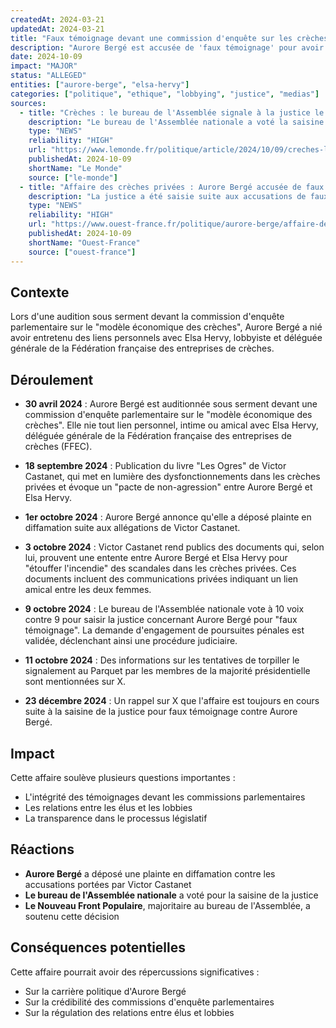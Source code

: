 ```yaml
---
createdAt: 2024-03-21
updatedAt: 2024-03-21
title: "Faux témoignage devant une commission d'enquête sur les crèches privées"
description: "Aurore Bergé est accusée de 'faux témoignage' pour avoir nié tout lien personnel avec Elsa Hervy, lobbyiste des crèches privées, lors d'une audition sous serment devant une commission d'enquête parlementaire sur le 'modèle économique des crèches'."
date: 2024-10-09
impact: "MAJOR"
status: "ALLEGED"
entities: ["aurore-berge", "elsa-hervy"]
categories: ["politique", "ethique", "lobbying", "justice", "medias"]
sources:
  - title: "Crèches : le bureau de l'Assemblée signale à la justice le cas d'Aurore Bergé, accusée de faux témoignage"
    description: "Le bureau de l'Assemblée nationale a voté la saisine de la justice concernant Aurore Bergé pour faux témoignage"
    type: "NEWS"
    reliability: "HIGH"
    url: "https://www.lemonde.fr/politique/article/2024/10/09/creches-le-bureau-de-l-assemblee-signale-a-la-justice-le-cas-d-aurore-berge-accusee-de-faux-temoignage_6347397_823448.html"
    publishedAt: 2024-10-09
    shortName: "Le Monde"
    source: ["le-monde"]
  - title: "Affaire des crèches privées : Aurore Bergé accusée de faux témoignage, la justice saisie"
    description: "La justice a été saisie suite aux accusations de faux témoignage contre Aurore Bergé dans l'affaire des crèches privées"
    type: "NEWS"
    reliability: "HIGH"
    url: "https://www.ouest-france.fr/politique/aurore-berge/affaire-des-creches-privees-aurore-berge-accusee-de-faux-temoignage-la-justice-saisie-b48e1f6a-862a-11ef-b49e-ab2f8fa8efa0"
    publishedAt: 2024-10-09
    shortName: "Ouest-France"
    source: ["ouest-france"]
---
```


## Contexte

Lors d'une audition sous serment devant la commission d'enquête parlementaire sur le "modèle économique des crèches", Aurore Bergé a nié avoir entretenu des liens personnels avec Elsa Hervy, lobbyiste et déléguée générale de la Fédération française des entreprises de crèches.

## Déroulement

- **30 avril 2024** : Aurore Bergé est auditionnée sous serment devant une commission d'enquête parlementaire sur le "modèle économique des crèches". Elle nie tout lien personnel, intime ou amical avec Elsa Hervy, déléguée générale de la Fédération française des entreprises de crèches (FFEC).

- **18 septembre 2024** : Publication du livre "Les Ogres" de Victor Castanet, qui met en lumière des dysfonctionnements dans les crèches privées et évoque un "pacte de non-agression" entre Aurore Bergé et Elsa Hervy.

- **1er octobre 2024** : Aurore Bergé annonce qu'elle a déposé plainte en diffamation suite aux allégations de Victor Castanet.

- **3 octobre 2024** : Victor Castanet rend publics des documents qui, selon lui, prouvent une entente entre Aurore Bergé et Elsa Hervy pour "étouffer l'incendie" des scandales dans les crèches privées. Ces documents incluent des communications privées indiquant un lien amical entre les deux femmes.

- **9 octobre 2024** : Le bureau de l'Assemblée nationale vote à 10 voix contre 9 pour saisir la justice concernant Aurore Bergé pour "faux témoignage". La demande d'engagement de poursuites pénales est validée, déclenchant ainsi une procédure judiciaire.

- **11 octobre 2024** : Des informations sur les tentatives de torpiller le signalement au Parquet par les membres de la majorité présidentielle sont mentionnées sur X.

- **23 décembre 2024** : Un rappel sur X que l'affaire est toujours en cours suite à la saisine de la justice pour faux témoignage contre Aurore Bergé.

## Impact

Cette affaire soulève plusieurs questions importantes :

- L'intégrité des témoignages devant les commissions parlementaires
- Les relations entre les élus et les lobbies
- La transparence dans le processus législatif

## Réactions

- **Aurore Bergé** a déposé une plainte en diffamation contre les accusations portées par Victor Castanet
- **Le bureau de l'Assemblée nationale** a voté pour la saisine de la justice
- **Le Nouveau Front Populaire**, majoritaire au bureau de l'Assemblée, a soutenu cette décision

## Conséquences potentielles

Cette affaire pourrait avoir des répercussions significatives :

- Sur la carrière politique d'Aurore Bergé
- Sur la crédibilité des commissions d'enquête parlementaires
- Sur la régulation des relations entre élus et lobbies
